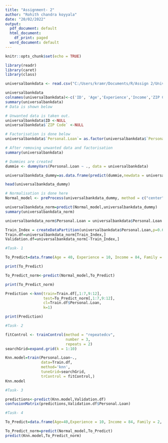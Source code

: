 ---
title: "Assignment- 2"
author: "Rohith chandra koyyala"
date: "20/02/2022"
output:
  pdf_document: default
  html_document:
    df_print: paged
  word_document: default
---

```{r setup, include=FALSE}
knitr::opts_chunk$set(echo = TRUE)
```

```{r}
library(readr)
library(caret)
library(class)
```

```{r}
universalbankdata <- read.csv("C:/Users/kramr/Documents/R/Assign 2/UniversalBank.csv", sep = ',', fill = F, strip.white = T)
```


```{r}
universalbankdata
colnames(universalbankdata)<-c('ID', 'Age','Experience','Income','ZIP Code','Family','CCAvg','Education','Mortgage','Personal.Loan','Securities.Account','CD.Account','Online','CreditCard')
summary(universalbankdata)
# Data is shown below
```
```{r}
# Unwanted data is taken out.
universalbankdata$ID <-NULL
universalbankdata$`ZIP Code` <-NULL
```

```{r}
# Factorisation is done below
universalbankdata$`Personal.Loan`= as.factor(universalbankdata$`Personal.Loan`)
```

```{r}
# After removing unwanted data and factorisation
summary(universalbankdata)
```

```{r}
# Dummies are created 
dummie <- dummyVars(Personal.Loan ~ ., data = universalbankdata)

universalbankdata_dummy=as.data.frame(predict(dummie,newdata = universalbankdata))

head(universalbankdata_dummy)
```
```{r}
# Normalisation is done here
Normal_model <- preProcess(universalbankdata_dummy, method = c("center", "scale"))

universalbankdata_norm=predict(Normal_model,universalbankdata_dummy)
summary(universalbankdata_norm)

universalbankdata_norm$Personal.Loan = universalbankdata$Personal.Loan

Train_Index = createDataPartition(universalbankdata$Personal.Loan,p=0.6, list=FALSE)
Train.df=universalbankdata_norm[Train_Index,]
Validation.df=universalbankdata_norm[-Train_Index,] 

```

```{r}
#Task- 1

To_Predict=data.frame(Age = 40, Experience = 10, Income = 84, Family = 2, CCAvg = 2, Education= 1,Mortgage = 0, Securities.Account = 0, CD.Account = 0, Online = 1,CreditCard = 1)

print(To_Predict)

To_Predict_norm<-predict(Normal_model,To_Predict)

print(To_Predict_norm)

Prediction <-knn(train=Train.df[,1:7,9:12], 
                 test=To_Predict_norm[,1:7,9:12],
                 cl=Train.df$Personal.Loan,
                 k=1)

print(Prediction)

```
```{r}
#Task- 2

fitControl <- trainControl(method = "repeatedcv",
                           number = 3,
                           repeats = 2)
searchGrid=expand.grid(k = 1:10)

Knn.model=train(Personal.Loan~., 
                data=Train.df,
                method='knn',
                tuneGrid=searchGrid,
                trControl = fitControl,)
Knn.model
```

```{r}
#Task- 3

predictions<-predict(Knn.model,Validation.df)
confusionMatrix(predictions,Validation.df$Personal.Loan)
```

```{r}
#Task- 4

To_Predict=data.frame(Age=40,Experience = 10, Income = 84, Family = 2, CCAvg = 2, Education = 0, Mortgage = 0, Securities.Account = 0, CD.Account = 0, Online = 1, CreditCard = 1)

To_Predict_norm=predict(Normal_model,To_Predict)
predict(Knn.model,To_Predict_norm)
```
















